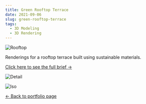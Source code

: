 ```yaml
---
title: Green Rooftop Terrace
date: 2021-09-06
slug: green-rooftop-terrace
tags:
  - 3D Modeling
  - 3D Rendering
---
```


![Rooftop](./rooftop-iso.jpg)

Renderings for a rooftop terrace built using sustainable materials.

[Click here to see the full brief &#x2192;](www.example.com)

![Detail](./rooftop-detail.jpg)

![Iso](./roof-terrace-iso-right.jpg)

[&#x2190; Back to portfolio page](/blog)